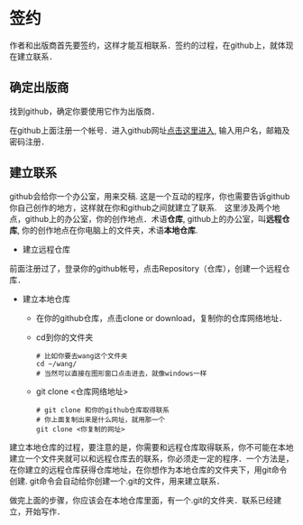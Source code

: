 

# 签约

作者和出版商首先要签约，这样才能互相联系．签约的过程，在github上，就体现在建立联系．

## 确定出版商

找到github，确定你要使用它作为出版商．

在github上面注册一个帐号．进入github网址[点击这里进入](https://github.com/), 输入用户名，邮箱及密码注册．

## 建立联系

github会给你一个办公室，用来交稿. 这是一个互动的程序，你也需要告诉github你自己创作的地方，这样就在你和github之间就建立了联系.　这里涉及两个地点，github上的办公室，你的创作地点．术语**仓库**, github上的办公室，叫**远程仓库**, 你的创作地点在你电脑上的文件夹，术语**本地仓库**.

* 建立远程仓库

前面注册过了，登录你的github帐号，点击Repository（仓库），创建一个远程仓库．

* 建立本地仓库
  * 在你的github仓库，点击clone or download，复制你的仓库网络地址．
  * cd到你的文件夹
  
    ```
    # 比如你要去wang这个文件夹
    cd ~/wang/
    # 当然可以直接在图形窗口点击进去，就像windows一样
    ```

  * git clone <仓库网络地址>
  
    ```
    # git clone 和你的github仓库取得联系
    # 你上面复制出来是什么网址，就用那一个
    git clone <你复制的网址>
    ```
  
建立本地仓库的过程，要注意的是，你需要和远程仓库取得联系，你不可能在本地建立一个文件夹就可以和远程仓库去的联系，你必须走一定的程序．一个方法是，在你建立的远程仓库获得仓库地址，在你想作为本地仓库的文件夹下，用git命令创建. git命令会自动给你创建一个.git的文件，用来建立联系．


做完上面的步骤，你应该会在本地仓库里面，有一个.git的文件夹．联系已经建立，开始写作．




